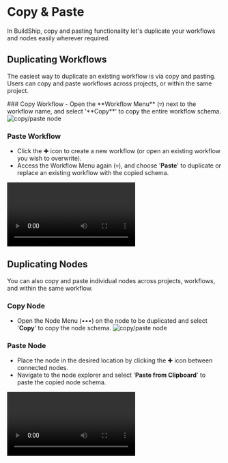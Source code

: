 # Copy & Paste


In BuildShip, copy and pasting functionality let's duplicate your workflows and nodes easily wherever required.

## Duplicating Workflows

The easiest way to duplicate an existing workflow is via copy and pasting. Users can copy and paste workflows across
projects, or within the same project.

<Steps>
### Copy Workflow
- Open the **Workflow Menu** (▿) next to the workflow name, and select '**Copy**' to copy the entire workflow schema.
<Image src={workflowActions} alt='copy/paste node' width={1200} />

### Paste Workflow

- Click the ✚ icon to create a new workflow (or open an existing workflow you wish to overwrite).
- Access the Workflow Menu again (▿), and choose '**Paste**' to duplicate or replace an existing workflow with the
  copied schema.

<Video src='/support/workflow-paste.mov' />
</Steps>

## Duplicating Nodes

You can also copy and paste individual nodes across projects, workflows, and within the same workflow.

<Steps>

### Copy Node

- Open the Node Menu (•••) on the node to be duplicated and select '**Copy**' to copy the node schema.
  <Image src={nodeOptions1} alt='copy/paste node' width={1200} />

### Paste Node

- Place the node in the desired location by clicking the ✚ icon between connected nodes.
- Navigate to the node explorer and select '**Paste from Clipboard**' to paste the copied node schema.

<Video src='/support/node-paste.mov' />
</Steps>
